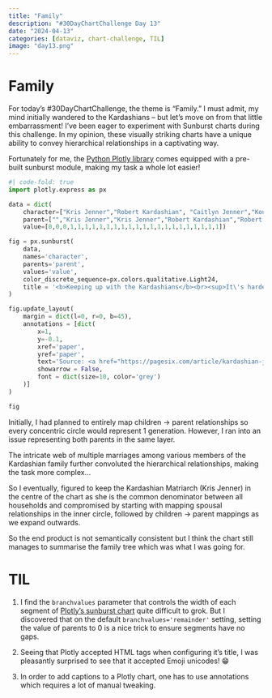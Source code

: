 ```yaml
---
title: "Family"
description: "#30DayChartChallenge Day 13"
date: "2024-04-13"
categories: [dataviz, chart-challenge, TIL]
image: "day13.png"
---
```


# Family
For today's #30DayChartChallenge, the theme is "Family." I must admit, my mind initially wandered to the Kardashians – but let's move on from that little embarrassment! I've been eager to experiment with Sunburst charts during this challenge. In my opinion, these visually striking charts have a unique ability to convey hierarchical relationships in a captivating way. 

Fortunately for me, the [Python Plotly library](https://plotly.com/python/) comes equipped with a pre-built sunburst module, making my task a whole lot easier!

```python
#| code-fold: true
import plotly.express as px

data = dict(
    character=["Kris Jenner","Robert Kardashian", "Caitlyn Jenner","Kourtney Kardashian", "Kim Kardashian","Khloe Kardashian", "Kendall Jenner", "Kylie Jenner","Brandon Jenner", "Brody Jenner","Mason Disick", "Penelope Disick", "Reign Disick","North West","Saint West","Chicago West","Psalm West","True Thompson","Tatum Thompson","Rob Kardashian","Dream Kardashian","Stormi Webster","Aire Webster","Honey Raye Jenner"],
    parent=["","Kris Jenner","Kris Jenner","Robert Kardashian","Robert Kardashian","Robert Kardashian","Caitlyn Jenner","Caitlyn Jenner","Caitlyn Jenner","Caitlyn Jenner","Kourtney Kardashian", "Kourtney Kardashian", "Kourtney Kardashian", "Kim Kardashian","Kim Kardashian","Kim Kardashian","Kim Kardashian","Khloe Kardashian","Khloe Kardashian","Robert Kardashian", "Rob Kardashian","Kylie Jenner","Kylie Jenner","Brody Jenner"],
    value=[0,0,0,1,1,1,1,1,1,1,1,1,1,1,1,1,1,1,1,1,1,1,1,1])

fig = px.sunburst(
    data,
    names='character',
    parents='parent',
    values='value',
    color_discrete_sequence=px.colors.qualitative.Light24,
    title = '<b>Keeping up with the Kardashians</b><br><sup>It\'s harder than you would think 😅</sup><br><sup>#30DayChartChallenge #Day13 | Family</sup>'
)

fig.update_layout(
    margin = dict(l=0, r=0, b=45),
    annotations = [dict(
        x=1,
        y=-0.1, 
        xref='paper',
        yref='paper',
        text='Source: <a href="https://pagesix.com/article/kardashian-jenner-family-tree/">https://pagesix.com/article/kardashian-jenner-family-tree/</a><br>                                                    Made by: www.ddanieltan.com',
        showarrow = False,
        font = dict(size=10, color='grey')
    )]
)

fig
```
Initially, I had planned to entirely map children -> parent relationships so every concentric circle would represent 1 generation. However, I ran into an issue representing both parents in the same layer.

::: {.column-margin}
The intricate web of multiple marriages among various members of the Kardashian family further convoluted the hierarchical relationships, making the task more complex...
:::

So I eventually, figured to keep the Kardashian Matriarch (Kris Jenner) in the centre of the chart as she is the common denominator between all households and compromised by starting with mapping spousal relationships in the inner circle, followed by children -> parent mappings as we expand outwards.

So the end product is not semantically consistent but I think the chart still manages to summarise the family tree which was what I was going for. 

# TIL

1. I find the `branchvalues` parameter that controls the width of each segment of [Plotly's sunburst chart](https://plotly.com/python/sunburst-charts/) quite difficult to grok. But I discovered that on the default `branchvalues='remainder'` setting, setting the value of parents to 0 is a nice trick to ensure segments have no gaps.

2. Seeing that Plotly accepted HTML tags when configuring it's title, I was pleasantly surprised to see that it accepted Emoji unicodes! 😁

3. In order to add captions to a Plotly chart, one has to use annotations which requires a lot of manual tweaking.
